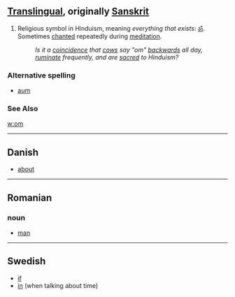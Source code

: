 ==[[Translingual]], originally [[Sanskrit]]==

#Religious symbol in Hinduism, meaning ''everything that exists'': [[ॐ]].  Sometimes [[chant|chanted]] repeatedly during [[meditation]].
#:''Is it a [[coincidence]] that [[cow]]s say "om" [[backward]]s all day, [[ruminate]] frequently, and are [[sacred]] to Hinduism?'' 

===Alternative spelling===
*[[aum]]

===See Also===
[[w:om]]
----

==Danish==
* [[about]]
----

==Romanian==
===noun===
* [[man]]

----
==Swedish==
* [[if]]
* [[in]] (when talking about time)